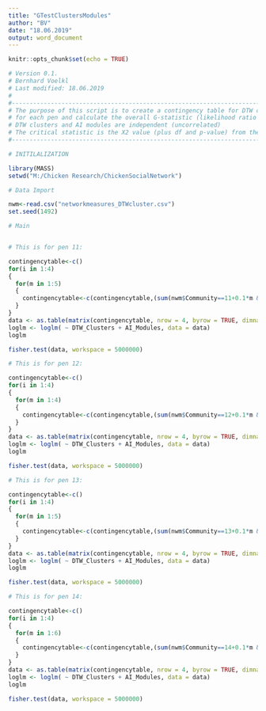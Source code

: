 ---
title: "GTestClustersModules"
author: "BV"
date: "18.06.2019"
output: word_document
---

```{r setup, include=FALSE}
knitr::opts_chunk$set(echo = TRUE)
```


```{r}
# Version 0.1.
# Bernhard Voelkl
# Last modified: 18.06.2019
#
#--------------------------------------------------------------------------------------------------------
# The purpose of this script is to create a contingency table for DTW clusters and AI modules
# for each pen and calculate the overall G-statistic (likelihood ratio X2 value) to see whether
# DTW clusters and AI modules are independent (uncorrelated)
# The critical statistic is the X2 value (plus df and p-value) from the Likelihood Ratio Test
#--------------------------------------------------------------------------------------------------------

# INITILALIZATION

library(MASS)
setwd("M:/Chicken Research/ChickenSocialNetwork")

# Data Import

nwm<-read.csv("networkmeasures_DTWcluster.csv")
set.seed(1492)

# Main


# This is for pen 11: 

contingencytable<-c()
for(i in 1:4)
{
  for(m in 1:5)
  {
    contingencytable<-c(contingencytable,(sum(nwm$Community==11+0.1*m & nwm$mycl==i)))
  }
}
data <- as.table(matrix(contingencytable, nrow = 4, byrow = TRUE, dimnames = list(DTW_Clusters = c('dtw1', 'dtw2', 'dtw3','dtw4'), AI_Modules = c('m1', 'm2', 'm3','m4','m5'))))
loglm <- loglm( ~ DTW_Clusters + AI_Modules, data = data) 
loglm

fisher.test(data, workspace = 5000000)

# This is for pen 12: 

contingencytable<-c()
for(i in 1:4)
{
  for(m in 1:4)
  {
    contingencytable<-c(contingencytable,(sum(nwm$Community==12+0.1*m & nwm$mycl==i)))
  }
}
data <- as.table(matrix(contingencytable, nrow = 4, byrow = TRUE, dimnames = list(DTW_Clusters = c('dtw1', 'dtw2', 'dtw3','dtw4'), AI_Modules = c('m1', 'm2', 'm3','m4'))))
loglm <- loglm( ~ DTW_Clusters + AI_Modules, data = data) 
loglm

fisher.test(data, workspace = 5000000)

# This is for pen 13: 

contingencytable<-c()
for(i in 1:4)
{
  for(m in 1:5)
  {
    contingencytable<-c(contingencytable,(sum(nwm$Community==13+0.1*m & nwm$mycl==i)))
  }
}
data <- as.table(matrix(contingencytable, nrow = 4, byrow = TRUE, dimnames = list(DTW_Clusters = c('dtw1', 'dtw2', 'dtw3','dtw4'), AI_Modules = c('m1', 'm2', 'm3','m4','m5'))))
loglm <- loglm( ~ DTW_Clusters + AI_Modules, data = data) 
loglm

fisher.test(data, workspace = 5000000)

# This is for pen 14: 

contingencytable<-c()
for(i in 1:4)
{
  for(m in 1:6)
  {
    contingencytable<-c(contingencytable,(sum(nwm$Community==14+0.1*m & nwm$mycl==i)))
  }
}
data <- as.table(matrix(contingencytable, nrow = 4, byrow = TRUE, dimnames = list(DTW_Clusters = c('dtw1', 'dtw2', 'dtw3','dtw4'), AI_Modules = c('m1', 'm2', 'm3','m4','m5','m6'))))
loglm <- loglm( ~ DTW_Clusters + AI_Modules, data = data) 
loglm

fisher.test(data, workspace = 5000000)
```

